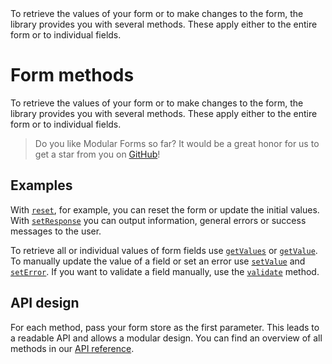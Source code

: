 
<Title>Form methods</Title>
<Description>
  To retrieve the values of your form or to make changes to the form, the
  library provides you with several methods. These apply either to the entire
  form or to individual fields.
</Description>

# Form methods

To retrieve the values of your form or to make changes to the form, the library provides you with several methods. These apply either to the entire form or to individual fields.

> Do you like Modular Forms so far? It would be a great honor for us to get a star from you on <a href={import.meta.env.VITE_GITHUB_URL} target="_blank" rel="noreferrer">GitHub</a>!

## Examples

With <A href="../../api/reset">`reset`</A>, for example, you can reset the form or update the initial values. With <A href="../../api/setResponse">`setResponse`</A> you can output information, general errors or success messages to the user.

To retrieve all or individual values of form fields use <A href="../../api/getValues">`getValues`</A> or <A href="../../api/getValue">`getValue`</A>. To manually update the value of a field or set an error use <A href="../../api/setValue">`setValue`</A> and <A href="../../api/setError">`setError`</A>. If you want to validate a field manually, use the <A href="../../api/validate">`validate`</A> method.

## API design

For each method, pass your form store as the first parameter. This leads to a readable API and allows a modular design. You can find an overview of all methods in our <A href="../../api">API reference</A>.
